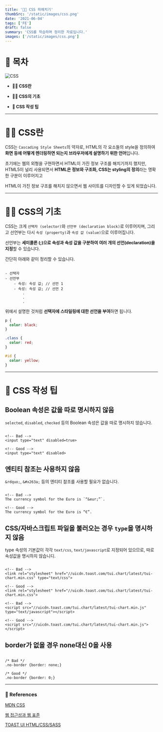 ```yaml
---
title: '👷🏻 CSS 파헤치기'
thumbSrc: '/static/images/css.png'
date: '2021-06-04'
tags: ['FE']
draft: false
summary: 'CSS를 학습하며 정리한 자료입니다.'
images: ['/static/images/css.png']
---
```


# 📌 목차

![CSS](/static/images/css.png)

- **💁🏻 CSS란**

- **👷🏻 CSS의 기초**

- **📐 CSS 작성 팁**

---

# 💁🏻 CSS란

CSS는 `Cascading Style Sheets`의 약자로, HTML의 각 요소들의 style을 정의하여 **화면 등에 어떻게 렌더링하면 되는지 브라우저에게 설명하기 위한 언어**입니다.

초기에는 웹의 외형을 구현하면서 HTML이 가진 정보 구조를 해치기까지 했지만, HTML5이 널리 사용되면서 **HTML은 정보와 구조화, CSS는 styling의 정의**라는 명확한 구분이 이루어지고

HTML이 가진 정보 구조를 해치지 않으면서 웹 사이트를 디자인할 수 있게 되었습니다.

---

# 👷🏻 CSS의 기초

CSS는 크게 `선택자 (selector)`와 `선언부 (declaration block)`로 이루어지며, 그리고 선언부는 다시 `속성 (property)`과 `속성 값 (value)`으로 이루어집니다.

선언부는 **세미콜론 (;)으로 속성과 속성 값을 구분하여 여러 개의 선언(declaration)을 지정**할 수 있습니다.

간단히 아래와 같이 정리할 수 있습니다.

```

- 선택자
- 선언부
    - 속성: 속성 값; // 선언 1
    - 속성: 속성 값; // 선언 2
        .
        .
        .

```

위에서 설명한 것처럼 **선택자에 스타일링에 대한 선언을 부여**하면 됩니다.

```css
p {
  color: black;
}

.class {
  color: red;
}

#id {
  color: yellow;
}
```

---

# 📐 CSS 작성 팁

## Boolean 속성은 값을 따로 명시하지 않음

`selected`, `disabled`, `checked` 등의 Boolean 속성은 값을 따로 명시하지 않습니다.

```

<!-- Bad -->
<input type="text" disabled=true>

<!-- Good -->
<input type="text" disabled>

```

## 엔티티 참조는 사용하지 않음

`&rdquo;`, `&#x263a;` 등의 엔티티 참조를 사용할 필요가 없습니다.

```

<!-- Bad -->
The currency symbol for the Euro is `“&eur;”`.

<!-- Good -->
The currency symbol for the Euro is “€”.

```

## CSS/자바스크립트 파일을 불러오는 경우 `type`을 명시하지 않음

type 속성의 기본값이 각각 `text/css`, `text/javascript`로 지정되어 있으므로, 따로 속성값을 명시하지 않습니디.

```

<!-- Bad -->
<link rel="stylesheet" href="//uicdn.toast.com/tui.chart/latest/tui-chart.min.css" type="text/css">

<!-- Good -->
<link rel="stylesheet" href="//uicdn.toast.com/tui.chart/latest/tui-chart.min.css">

<!-- Bad -->
<script src="//uicdn.toast.com/tui.chart/latest/tui-chart.min.js" type="text/javascript"></script>

<!-- Good -->
<script src="//uicdn.toast.com/tui.chart/latest/tui-chart.min.js"></script>

```

## border가 없을 경우 none대신 0을 사용

```

/* Bad */
.no-border {border: none;}

/* Good */
.no-border {border: 0;}

```

---

### 🔗 References

[MDN CSS](https://developer.mozilla.org/ko/docs/Web/CSS)

[웹 접근성과 웹 표준](https://seulbinim.github.io/WSA/css-basic.html#css%EB%9E%80)

[TOAST UI HTML/CSS/SASS](https://ui.toast.com/fe-guide/ko_HTMLCSS)
